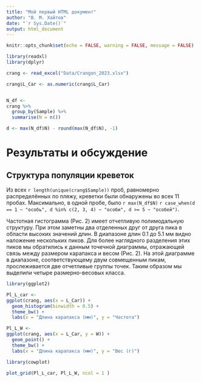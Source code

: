 ```yaml
---
title: "Мой первый HTML документ"
author: "В. М. Хайтов"
date: "`r Sys.Date()`"
output: html_document
---
```


```r
knitr::opts_chunk$set(echo = FALSE, warning = FALSE, message = FALSE)
```



```r
library(readxl)
library(dplyr)

crang <- read_excel("Data/Crangon_2023.xlsx")

crang$L_Car <- as.numeric(crang$L_Car)


N_df <-
crang %>% 
  group_by(Sample) %>% 
  summarise(N = n())

d <- max(N_df$N) - round(max(N_df$N), -1)


```




# Результаты и обсуждение

## Структура популяции креветок


Из всех `r length(unique(crang$Sample))` проб, равномерно распределённых по пляжу, креветки были обнаружены во всех 11 пробах. Максимально, в одной пробе, было `r max(N_df$N)` `r case_when(d == 1 ~ "ocoбь", d %in% c(2, 3, 4) ~ "особи", d >= 5 ~ "особей")`.

Частотная гистограмма (Рис. 2) имеет отчетливую полимодальную структуру. При этом заметны два отделенных друг от друга пика в области высоких значений длин. В диапазоне длин 0.1 до 5.1 мм видно наложение нескольких пиков. Для более наглядного разделения этих пиков мы обратились к данным точечной диаграммы, отражающей связь между размером карапакса и весом (Рис. 2). На этой диаграмме в диапазоне, соответствующему двум совмещенным пикам, прослеживается две отчетливые группы точек. Таким образом мы выделили четыре размерно-весовых класса.  

```r
library(ggplot2)

Pl_L_car <- 
ggplot(crang, aes(x = L_Car)) + 
  geom_histogram(binwidth = 0.5) +
  theme_bw() +
  labs(x = "Длина карапакса (мм)", y = "Частота")

Pl_L_W <- 
ggplot(crang, aes(x = L_Car, y = W)) +
  geom_point() +
  theme_bw() +
  labs(x = "Длина карапакса (мм)", y = "Вес (г)")


```

```r

library(cowplot)

plot_grid(Pl_L_car, Pl_L_W, ncol = 1 )

```


